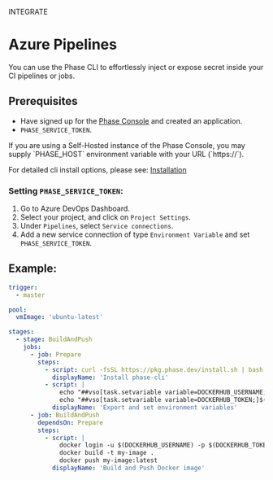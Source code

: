 

<Tag variant="small">INTEGRATE</Tag>

# Azure Pipelines

You can use the Phase CLI to effortlessly inject or expose secret inside your CI pipelines or jobs.

## Prerequisites

- Have signed up for the [Phase Console](https://console.phase.dev) and created an application.
- `PHASE_SERVICE_TOKEN`.

<Note>
  If you are using a Self-Hosted instance of the Phase Console, you may supply
  `PHASE_HOST` environment variable with your URL (`https://<HOST>`).
</Note>

For detailed cli install options, please see: [Installation](/cli/install)

### Setting `PHASE_SERVICE_TOKEN`:

1. Go to Azure DevOps Dashboard.
2. Select your project, and click on `Project Settings`.
3. Under `Pipelines`, select `Service connections`.
4. Add a new service connection of type `Environment Variable` and set `PHASE_SERVICE_TOKEN`.

## Example:

```yaml
trigger:
  - master

pool:
  vmImage: 'ubuntu-latest'

stages:
  - stage: BuildAndPush
    jobs:
      - job: Prepare
        steps:
          - script: curl -fsSL https://pkg.phase.dev/install.sh | bash
            displayName: 'Install phase-cli'
          - script: |
              echo "##vso[task.setvariable variable=DOCKERHUB_USERNAME;]$(phase secrets export --app "my application name" --env prod DOCKERHUB_USERNAME | cut -d '=' -f2)"
              echo "##vso[task.setvariable variable=DOCKERHUB_TOKEN;]$(phase secrets export --app "my application name" --env prod DOCKERHUB_TOKEN | cut -d '=' -f2)"
            displayName: 'Export and set environment variables'
      - job: BuildAndPush
        dependsOn: Prepare
        steps:
          - script: |
              docker login -u $(DOCKERHUB_USERNAME) -p $(DOCKERHUB_TOKEN)
              docker build -t my-image .
              docker push my-image:latest
            displayName: 'Build and Push Docker image'
```
